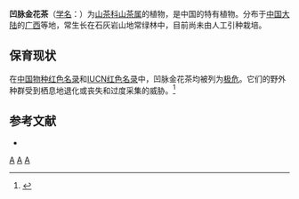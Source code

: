 {{Speciesbox 
| taxon = Camellia impressinervis
| authority = [[张宏达|H. T. Chang]] et S. Y. Liang
| status = CR
| status_system = IUCN3.1
}}

'''凹脉金花茶'''（[[学名|学名]]：{{lang|la|''Camellia impressinervis''}}）为[[山茶科|山茶科]][[山茶属|山茶属]]的植物，是中国的特有植物。分布于[[中国大陆|中国大陆]]的[[广西|广西]]等地，常生长在石灰岩山地常绿林中，目前尚未由人工引种栽培。

==保育现状==
在[[中国物种红色名录|中国物种红色名录]]和[[IUCN红色名录|IUCN红色名录]]中，凹脉金花茶均被列为[[极危|极危]]。它们的野外种群受到栖息地退化或丧失和过度采集的威胁。<ref name=CSRL>{{cite web |url=http://rep.iplant.cn/prot/Camellia%20impressinervis |language=中文 |title=凹脉金花茶 |publisher=中国珍稀濒危植物信息系统 |accessdate=2018年1月27日 |archive-url=https://web.archive.org/web/20180127203123/http://rep.iplant.cn/prot/Camellia%20impressinervis |archive-date=2018年1月27日 |dead-url=yes }}</ref>

== 参考文献 ==
* {{cite web| url =http://www.bioinfo.cn/db05/KmzwSpecies.php?action=view&id=22198| title =凹脉金花茶| work =《中国高等植物数据库全库》| publisher =中国科学院微生物研究所| author =昆明植物研究所| accessdate =2009-02-25| deadurl =yes| archiveurl =https://web.archive.org/web/20160305093816/http://www.bioinfo.cn/db05/KmzwSpecies.php?action=view&id=22198| archivedate =2016-03-05}}
{{reflist}}
{{Taxonbar|from=Q10896596}}

[[Category:山茶属|A]]
[[Category:中國特有植物|A]]
[[Category:广西植物|A]]